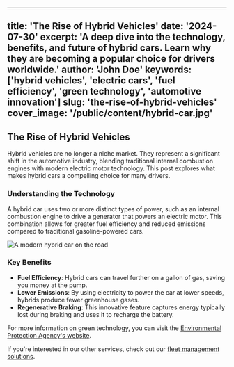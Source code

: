 
---
title: 'The Rise of Hybrid Vehicles'
date: '2024-07-30'
excerpt: 'A deep dive into the technology, benefits, and future of hybrid cars. Learn why they are becoming a popular choice for drivers worldwide.'
author: 'John Doe'
keywords: ['hybrid vehicles', 'electric cars', 'fuel efficiency', 'green technology', 'automotive innovation']
slug: 'the-rise-of-hybrid-vehicles'
cover_image: '/public/content/hybrid-car.jpg'
---

## The Rise of Hybrid Vehicles

Hybrid vehicles are no longer a niche market. They represent a significant shift in the automotive industry, blending traditional internal combustion engines with modern electric motor technology. This post explores what makes hybrid cars a compelling choice for many drivers.

### Understanding the Technology

A hybrid car uses two or more distinct types of power, such as an internal combustion engine to drive a generator that powers an electric motor. This combination allows for greater fuel efficiency and reduced emissions compared to traditional gasoline-powered cars.

![A modern hybrid car on the road](/public/content/hybrid-car.jpg "A modern hybrid car on the road")

### Key Benefits

*   **Fuel Efficiency**: Hybrid cars can travel further on a gallon of gas, saving you money at the pump.
*   **Lower Emissions**: By using electricity to power the car at lower speeds, hybrids produce fewer greenhouse gases.
*   **Regenerative Braking**: This innovative feature captures energy typically lost during braking and uses it to recharge the battery.

For more information on green technology, you can visit the [Environmental Protection Agency's website](https://www.epa.gov/).

If you're interested in our other services, check out our [fleet management solutions](/fleet-management).
